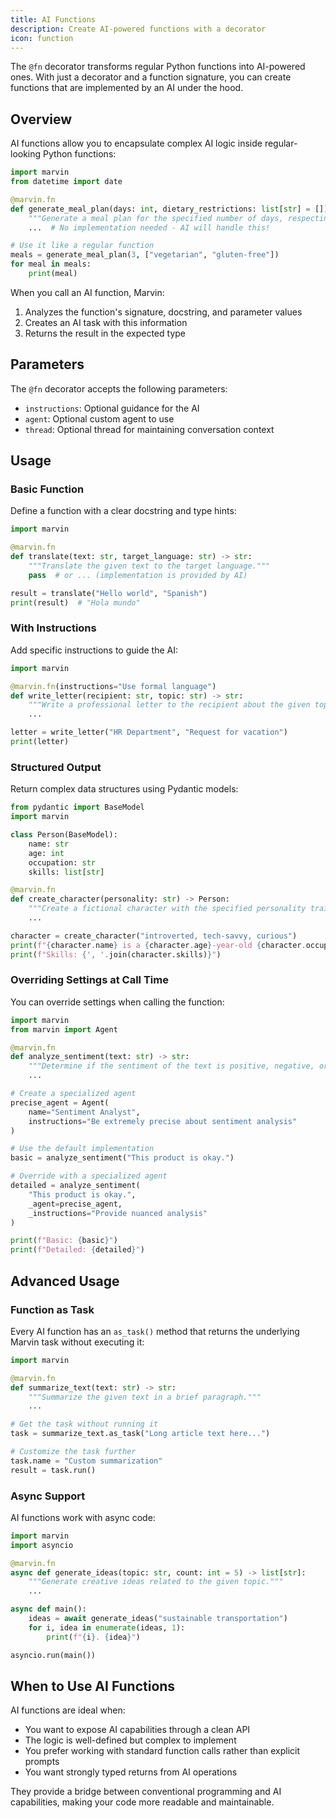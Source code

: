 ```yaml
---
title: AI Functions
description: Create AI-powered functions with a decorator
icon: function
---
```


The `@fn` decorator transforms regular Python functions into AI-powered ones. With just a decorator and a function signature, you can create functions that are implemented by an AI under the hood.

## Overview

AI functions allow you to encapsulate complex AI logic inside regular-looking Python functions:

```python
import marvin
from datetime import date

@marvin.fn
def generate_meal_plan(days: int, dietary_restrictions: list[str] = []) -> list[str]:
    """Generate a meal plan for the specified number of days, respecting any dietary restrictions."""
    ...  # No implementation needed - AI will handle this!

# Use it like a regular function
meals = generate_meal_plan(3, ["vegetarian", "gluten-free"])
for meal in meals:
    print(meal)
```

When you call an AI function, Marvin:
1. Analyzes the function's signature, docstring, and parameter values
2. Creates an AI task with this information
3. Returns the result in the expected type

## Parameters

The `@fn` decorator accepts the following parameters:

- `instructions`: Optional guidance for the AI
- `agent`: Optional custom agent to use
- `thread`: Optional thread for maintaining conversation context

## Usage

### Basic Function

Define a function with a clear docstring and type hints:

```python
import marvin

@marvin.fn
def translate(text: str, target_language: str) -> str:
    """Translate the given text to the target language."""
    pass  # or ... (implementation is provided by AI)

result = translate("Hello world", "Spanish")
print(result)  # "Hola mundo"
```

### With Instructions

Add specific instructions to guide the AI:

```python
import marvin

@marvin.fn(instructions="Use formal language")
def write_letter(recipient: str, topic: str) -> str:
    """Write a professional letter to the recipient about the given topic."""
    ...

letter = write_letter("HR Department", "Request for vacation")
print(letter)
```

### Structured Output

Return complex data structures using Pydantic models:

```python
from pydantic import BaseModel
import marvin

class Person(BaseModel):
    name: str
    age: int
    occupation: str
    skills: list[str]

@marvin.fn
def create_character(personality: str) -> Person:
    """Create a fictional character with the specified personality traits."""
    ...

character = create_character("introverted, tech-savvy, curious")
print(f"{character.name} is a {character.age}-year-old {character.occupation}")
print(f"Skills: {', '.join(character.skills)}")
```

### Overriding Settings at Call Time

You can override settings when calling the function:

```python
import marvin
from marvin import Agent

@marvin.fn
def analyze_sentiment(text: str) -> str:
    """Determine if the sentiment of the text is positive, negative, or neutral."""
    ...

# Create a specialized agent
precise_agent = Agent(
    name="Sentiment Analyst",
    instructions="Be extremely precise about sentiment analysis"
)

# Use the default implementation
basic = analyze_sentiment("This product is okay.")

# Override with a specialized agent
detailed = analyze_sentiment(
    "This product is okay.",
    _agent=precise_agent,
    _instructions="Provide nuanced analysis"
)

print(f"Basic: {basic}")
print(f"Detailed: {detailed}")
```

## Advanced Usage

### Function as Task

Every AI function has an `as_task()` method that returns the underlying Marvin task without executing it:

```python
import marvin

@marvin.fn
def summarize_text(text: str) -> str:
    """Summarize the given text in a brief paragraph."""
    ...

# Get the task without running it
task = summarize_text.as_task("Long article text here...")

# Customize the task further
task.name = "Custom summarization"
result = task.run()
```

### Async Support

AI functions work with async code:

```python
import marvin
import asyncio

@marvin.fn
async def generate_ideas(topic: str, count: int = 5) -> list[str]:
    """Generate creative ideas related to the given topic."""
    ...

async def main():
    ideas = await generate_ideas("sustainable transportation")
    for i, idea in enumerate(ideas, 1):
        print(f"{i}. {idea}")

asyncio.run(main())
```

## When to Use AI Functions

AI functions are ideal when:

- You want to expose AI capabilities through a clean API
- The logic is well-defined but complex to implement
- You prefer working with standard function calls rather than explicit prompts
- You want strongly typed returns from AI operations

They provide a bridge between conventional programming and AI capabilities, making your code more readable and maintainable. 